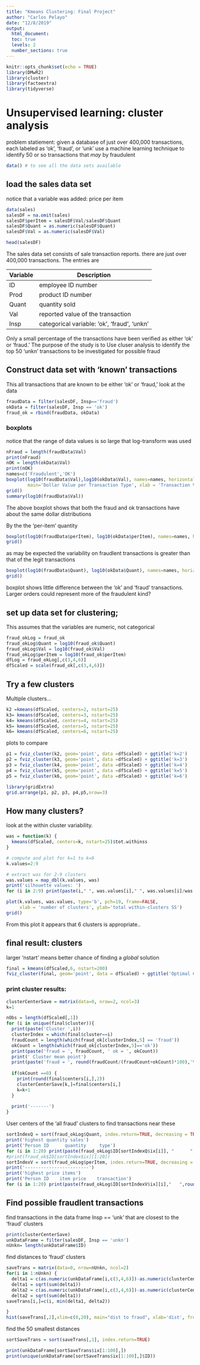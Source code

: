 ---
title: "Kmeans Clustering: Final Project"
author: "Carlos Pelayo"
date: "12/8/2019"
output: 
  html_document:
  toc: true
  levels: 2
  number_sections: true
---

```{r setup }
knitr::opts_chunk$set(echo = TRUE)
library(DMwR2)
library(cluster)
library(factoextra)
library(tidyverse)
```

# Unsupervised learning: cluster analysis
problem statiement: given a database of just over 400,000 transactions, each labeled as 'ok', 'fraud', or 'unk' use a machine learning technique to identify 50 or so transactions that *may* by fraudulent

```{r dataSets, echo=FALSE, include=FALSE}
data() # to see all the data sets available
```

## load the sales data set  
notice that a variable was added: price per item

```{r}
data(sales)
salesDF = na.omit(sales)
salesDF$perItem = salesDF$Val/salesDF$Quant
salesDF$Quant = as.numeric(salesDF$Quant)
salesDF$Val = as.numeric(salesDF$Val)

head(salesDF)
```


The sales data set consists of sale transaction reports.  there are just over 400,000 transactions.  The entries are 

Variable |  Description
---------|----------------
ID      | employee ID number   
Prod     | product ID number 
Quant    | quantity sold
Val     |  reported value of the transaction
Insp    | categorical variable: 'ok', 'fraud', 'unkn'

Only a small percentage of the transactions have been verified as either 'ok' or 'fraud.' 
The purpose of the study is to Use cluser analysis to identify the top 50 'unkn' transactions to be investigated for possible fraud

## Construct data set with 'known' transactions
This all transactions that are known to be either 'ok' or 'fraud,' look at the data

```{r}
fraudData = filter(salesDF, Insp=='fraud')
okData = filter(salesDF, Insp == 'ok')
fraud_ok = rbind(fraudData, okData)

```

### boxplots
notice that the range of data values is so large that log-transform was used

```{r}
nFraud = length(fraudData$Val)
print(nFraud)
nOK = length(okData$Val)
print(nOK)
names=c('Fraudulent','OK')
boxplot(log10(fraudData$Val),log10(okData$Val), names=names, horizontal = TRUE, 
        main='Dollar Value per Transaction Type', xlab = 'Transaction Value (Log10)')
grid()
summary(log10(fraudData$Val))
```


The above boxplot shows that both the fraud and ok transactions have about the same dollar distributions


By the the 'per-item' quantity

```{r}

boxplot(log10(fraudData$perItem), log10(okData$perItem), names=names, horizontal = TRUE, main='Cost per Item by Transaction Type', xlab = 'log price per item')
grid()


```

as may be expected the variability on fraudlent transactions is greater than that of the legit transactions

```{r}

boxplot(log10(fraudData$Quant), log10(okData$Quant), names=names, horizontal = TRUE, main='Quantity of transactions', xlab = 'log number of transactions')
grid()


```

boxplot shows little difference between the 'ok' and 'fraud' transactions.  Larger orders could represent more of the fraudulent kind?

## set up data set for clustering; 
This assumes that the variables are numeric, not categorical

```{r}
fraud_okLog = fraud_ok
fraud_okLog$Quant = log10(fraud_ok$Quant)
fraud_okLog$Val = log10(fraud_ok$Val)
fraud_okLog$perItem = log10(fraud_ok$perItem)
dfLog = fraud_okLog[,c(3,4,6)]
dfScaled = scale(fraud_ok[,c(3,4,6)])

```


##  Try a few clusters  
Multiple clusters...

```{r}
k2 =kmeans(dfScaled, centers=2, nstart=25)
k3= kmeans(dfScaled, centers=3, nstart=25)
k4= kmeans(dfScaled, centers=4, nstart=25)
k5= kmeans(dfScaled, centers=5, nstart=25)
k6= kmeans(dfScaled, centers=6, nstart=25)
```

plots to compare

```{r comparePlots}
p1 = fviz_cluster(k2, geom='point', data =dfScaled) + ggtitle('k=2')
p2 = fviz_cluster(k3, geom='point', data =dfScaled) + ggtitle('k=3')
p3 = fviz_cluster(k4, geom='point', data =dfScaled) + ggtitle('k=4')
p4 = fviz_cluster(k5, geom='point', data =dfScaled) + ggtitle('k=5')
p5 = fviz_cluster(k6, geom='point', data =dfScaled) + ggtitle('k=6')

library(gridExtra)
grid.arrange(p1, p2, p3, p4,p5,nrow=3)
```

## How many clusters?   
look at the within cluster variability.   

```{r withinClusterPlot }
was = function(k) {
  kmeans(dfScaled, centers=k, nstart=25)$tot.withinss 
}

# compute and plot for k=1 to k=9
k.values=2:9

# extract was for 2-9 clusters
was.values = map_dbl(k.values, was)
print('silhouette values: ')
for (i in 2:9) print(paste(i," ", was.values[i]," ", was.values[i]/was.values[1]*100,"%"))

plot(k.values, was.values, type='b', pch=19, frame=FALSE, 
     xlab = 'number of clusters', ylab='total within-clusters SS')
grid()
```

From this plot it appears that 6 clusters is appropriate.. 

## final result: clusters
larger 'nstart' means better chance of finding a _global_ solution

```{r}
final = kmeans(dfScaled,6, nstart=200)
fviz_cluster(final, geom='point', data = dfScaled) + ggtitle('Optimal Clusters')
```

### print cluster results:

```{r echo = FALSE}
clusterCenterSave = matrix(data=0, nrow=2, ncol=3)
k=1

nObs = length(dfScaled[,1])
for (i in unique(final$cluster)){
  print(paste('Cluster ',i))
  clusterIndex = which(final$cluster==i)
  fraudCount = length(which(fraud_ok[clusterIndex,5] == 'fraud'))
  okCount = length(which(fraud_ok[clusterIndex,5]=='ok'))
  print(paste('fraud = ', fraudCount, ' ok = ', okCount))
  print(' Cluster mean point')
  print(paste('fraud = ', round(fraudCount/(fraudCount+okCount)*100),'%'))
  
  if(okCount ==0) {
    print(round(final$centers[i,],2))
    clusterCenterSave[k,]=final$centers[i,]
    k=k+1
  }
  
  print('-------')
}

```

User centers of the 'all fraud' clusters to find transactions near these 

```{r echo=FALSE}
sortIndexQ = sort(fraud_okLog$Quant, index.return=TRUE, decreasing = TRUE)
print('highest quantity sales')
print('Person ID      quantity     type')
for (i in 1:20) print(paste(fraud_okLog$ID[sortIndexQ$ix[i]], "      ",round(10^fraud_okLog$Quant[sortIndexQ$ix[i]]),"   ", fraud_okLog$Insp[sortIndexQ$ix[i]]))
#print(fraud_ok$ID[sortIndex$ix][1:20])
sortIndexV = sort(fraud_okLog$perItem, index.return=TRUE, decreasing = TRUE)
print('------------------------')
print('highest price items')
print('Person ID    item price    transaction')
for (i in 1:20) print(paste(fraud_okLog$ID[sortIndexV$ix][i],"   ",round(10^(fraud_okLog$perItem[sortIndexV$ix[i]]),4), "       ", fraud_okLog$Insp[sortIndexV$ix[i]]))

```

## Find possible fraudlent transactions
find transactions in the data frame Insp == 'unk' that are closest to the 'fraud' clusters

```{r}
print(clusterCenterSave)
unkDataFrame = filter(salesDF, Insp == 'unkn')
nUnkn= length(unkDataFrame$ID)
```

find distances to 'fraud' clusters

```{r}
saveTrans = matrix(data=0, nrow=nUnkn, ncol=2)
for(i in 1:nUnkn) {
  delta1 = c(as.numeric(unkDataFrame[i,c(3,4,6)])-as.numeric(clusterCenterSave[1,]))
  delta1 = sqrt(sum(delta1))
  delta2 = c(as.numeric(unkDataFrame[i,c(3,4,6)])-as.numeric(clusterCenterSave[2,]))
  delta2 = sqrt(sum(delta1))
saveTrans[i,]=c(i, min(delta1, delta2))

}
hist(saveTrans[,2],xlim=c(0,20), main="dist to fraud", xlab='dist', freq=FALSE)

```

find the 50 smallest distances

```{r}
sortSaveTrans = sort(saveTrans[,1], index.return=TRUE)

print(unkDataFrame[sortSaveTrans$ix[1:100],])
print(unique(unkDataFrame[sortSaveTrans$ix[1:100],]$ID))

```

